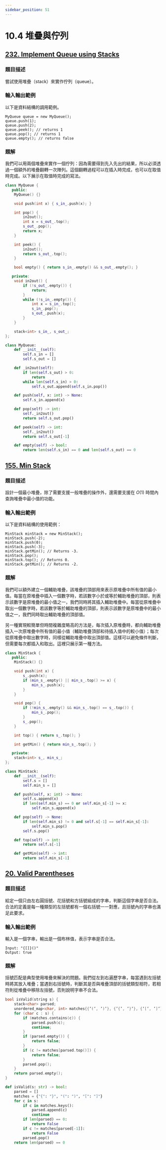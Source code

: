 ```yaml
---
sidebar_position: 51
---
```


# 10.4 堆疊與佇列

## [232. Implement Queue using Stacks](https://leetcode.com/problems/implement-queue-using-stacks/)

### 題目描述

嘗試使用堆疊（stack）來實作佇列（queue）。

### 輸入輸出範例

以下是資料結構的調用範例。

```
MyQueue queue = new MyQueue();
queue.push(1);
queue.push(2);
queue.peek(); // returns 1
queue.pop(); // returns 1
queue.empty(); // returns false
```

### 題解

我們可以用兩個堆疊來實作一個佇列：因為需要得到先入先出的結果，所以必須透過一個額外的堆疊翻轉一次陣列。這個翻轉過程可以在插入時完成，也可以在取值時完成。以下展示在取值時完成的寫法。

<Tabs>
<TabItem value="cpp" label="C++">

```cpp
class MyQueue {
   public:
    MyQueue() {}

    void push(int x) { s_in_.push(x); }

    int pop() {
        in2out();
        int x = s_out_.top();
        s_out_.pop();
        return x;
    }

    int peek() {
        in2out();
        return s_out_.top();
    }

    bool empty() { return s_in_.empty() && s_out_.empty(); }

   private:
    void in2out() {
        if (!s_out_.empty()) {
            return;
        }
        while (!s_in_.empty()) {
            int x = s_in_.top();
            s_in_.pop();
            s_out_.push(x);
        }
    }

    stack<int> s_in_, s_out_;
};
```

</TabItem>
<TabItem value="py" label="Python">

```py
class MyQueue:
    def __init__(self):
        self.s_in = []
        self.s_out = []

    def _in2out(self):
        if len(self.s_out) > 0:
            return
        while len(self.s_in) > 0:
            self.s_out.append(self.s_in.pop())

    def push(self, x: int) -> None:
        self.s_in.append(x)

    def pop(self) -> int:
        self._in2out()
        return self.s_out.pop()

    def peek(self) -> int:
        self._in2out()
        return self.s_out[-1]

    def empty(self) -> bool:
        return len(self.s_in) == 0 and len(self.s_out) == 0
```

</TabItem>

</Tabs>

## [155. Min Stack](https://leetcode.com/problems/min-stack/)

### 題目描述

設計一個最小堆疊，除了需要支援一般堆疊的操作外，還需要支援在 $O(1)$ 時間內查詢堆疊中最小值的功能。

### 輸入輸出範例

以下是資料結構的使用範例：

```
MinStack minStack = new MinStack();
minStack.push(-2);
minStack.push(0);
minStack.push(-3);
minStack.getMin(); // Returns -3.
minStack.pop();
minStack.top(); // Returns 0.
minStack.getMin(); // Returns -2.
```

### 題解

我們可以額外建立一個輔助堆疊，該堆疊的頂部用來表示原堆疊中所有值的最小值。每當在原堆疊中插入一個數字時，若該數字小於或等於輔助堆疊的頂部，則表示該數字是原堆疊的最小值之一，我們同時將其插入輔助堆疊中。每當從原堆疊中取出一個數字時，若該數字等於輔助堆疊的頂部，則表示該數字是原堆疊中的最小值之一，我們同時取出輔助堆疊的頂部值。

另一種實現較簡單但時間複雜度略高的方法是，每次插入原堆疊時，都向輔助堆疊插入一次原堆疊中所有值的最小值（輔助堆疊頂部和待插入值中的較小值）；每次從原堆疊中取出數字時，同樣從輔助堆疊中取出頂部值。這樣可以避免條件判斷，但需要每次都插入和取出。這裡只展示第一種方法。

<Tabs>
<TabItem value="cpp" label="C++">

```cpp
class MinStack {
   public:
    MinStack() {}

    void push(int x) {
        s_.push(x);
        if (min_s_.empty() || min_s_.top() >= x) {
            min_s_.push(x);
        }
    }

    void pop() {
        if (!min_s_.empty() && min_s_.top() == s_.top()) {
            min_s_.pop();
        }
        s_.pop();
    }

    int top() { return s_.top(); }

    int getMin() { return min_s_.top(); }

   private:
    stack<int> s_, min_s_;
};
```

</TabItem>
<TabItem value="py" label="Python">

```py
class MinStack:
    def __init__(self):
        self.s = []
        self.min_s = []

    def push(self, x: int) -> None:
        self.s.append(x)
        if len(self.min_s) == 0 or self.min_s[-1] >= x:
            self.min_s.append(x)

    def pop(self) -> None:
        if len(self.min_s) != 0 and self.s[-1] == self.min_s[-1]:
            self.min_s.pop()
        self.s.pop()

    def top(self) -> int:
        return self.s[-1]

    def getMin(self) -> int:
        return self.min_s[-1]
```

</TabItem>

</Tabs>


## [20. Valid Parentheses](https://leetcode.com/problems/valid-parentheses/)

### 題目描述

給定一個只由左右圓括號、花括號和方括號組成的字串，判斷這個字串是否合法。合法的定義是每一種類型的左括號都有一個右括號一一對應，且括號內的字串也滿足此要求。

### 輸入輸出範例

輸入是一個字串，輸出是一個布林值，表示字串是否合法。

```
Input: "{[]}()"
Output: true
```

### 題解

括號匹配是典型使用堆疊來解決的問題。我們從左到右遍歷字串，每當遇到左括號時將其放入堆疊；當遇到右括號時，判斷其是否與堆疊頂部的括號類型相符，若相符則從堆疊中移除左括號，否則說明字串不合法。

<Tabs>
<TabItem value="cpp" label="C++">

```cpp
bool isValid(string s) {
    stack<char> parsed;
    unordered_map<char, int> matches{{’(’, ’)’}, {’{’, ’}’}, {’[’, ’]’}};
    for (char c : s) {
        if (matches.contains(c)) {
            parsed.push(c);
            continue;
        }
        if (parsed.empty()) {
            return false;
        }
        if (c != matches[parsed.top()]) {
            return false;
        }
        parsed.pop();
    }
    return parsed.empty();
}
```

</TabItem>
<TabItem value="py" label="Python">

```py
def isValid(s: str) -> bool:
    parsed = []
    matches = {"{": "}", "(": ")", "[": "]"}
    for c in s:
        if c in matches.keys():
            parsed.append(c)
            continue
        if len(parsed) == 0:
            return False
        if c != matches[parsed[-1]]:
            return False
        parsed.pop()
    return len(parsed) == 0
```

</TabItem>

</Tabs>